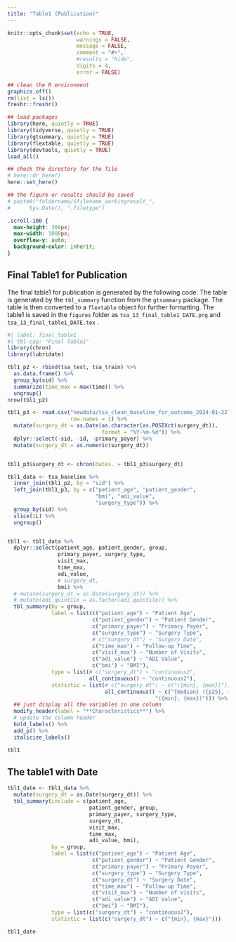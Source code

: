 ```yaml
---
title: "Table1 (Publication)"
---
```


```r
knitr::opts_chunk$set(echo = TRUE,
                      warnings = FALSE,
                      message = FALSE,
                      comment = "#>",
                      #results = "hide",
                      digits = 4,
                      error = FALSE)

## clean the R environment
graphics.off()
rm(list = ls())
freshr::freshr()

## load packages
library(here, quietly = TRUE)
library(tidyverse, quietly = TRUE)
library(gtsummary, quietly = TRUE)
library(flextable, quietly = TRUE)
library(devtools, quietly = TRUE)
load_all()

## check the directory for the file
# here::dr_here()
here::set_here()

## the figure or results should be saved 
# paste0("foldername/Sfilename_workingresult_", 
#      Sys.Date(), ".filetype")
```

```css
.scroll-100 {
  max-height: 300px;
  max-width: 1000px;
  overflow-y: auto;
  background-color: inherit;
}
```

## Final Table1 for Publication

The final table1 for publication is generated by the following code. The table is generated by the `tbl_summary` function from the `gtsummary` package. The table is then converted to a `flextable` object for further formatting. The table1 is saved in the `figures` folder as `tsa_13_final_table1_DATE.png` and `tsa_13_final_table1_DATE.tex` .

```r
#| label: final_table1
#| tbl-cap: "Final Table1"
library(chron)
library(lubridate)

tbl1_p2 <- rbind(tsa_test, tsa_train) %>%
  as.data.frame() %>%
  group_by(sid) %>%
  summarize(time_max = max(time)) %>%
  ungroup()
nrow(tbl1_p2)

tbl1_p3 <- read.csv("newdata/tsa_clean_baseline_for_outcome_2024-01-22.csv",
                    row.names = 1) %>% 
  mutate(surgery_dt = as.Date(as.character(as.POSIXct(surgery_dt)), 
                              format = "%Y-%m-%d")) %>%
  dplyr::select(-sid, -id, -primary_payer) %>% 
  mutate(surgery_dt = as.numeric(surgery_dt))


tbl1_p3$surgery_dt <- chron(dates. = tbl1_p3$surgery_dt)

tbl1_data <- tsa_baseline %>% 
  inner_join(tbl1_p2, by = "sid") %>%
  left_join(tbl1_p3, by = c("patient_age", "patient_gender", 
                            "bmi", "adi_value", 
                            "surgery_type")) %>%
  group_by(sid) %>%
  slice(1L) %>%
  ungroup() 


tbl1 <- tbl1_data %>%
  dplyr::select(patient_age, patient_gender, group, 
                primary_payer, surgery_type, 
                visit_max,
                time_max,
                adi_value,
                # surgery_dt,
                bmi) %>%
  # mutate(surgery_dt = as.Date(surgery_dt)) %>%
  # mutate(adi_quintile = as.factor(adi_quintile)) %>% 
  tbl_summary(by = group,
              label = list(c("patient_age") ~ "Patient Age",
                           c("patient_gender") ~ "Patient Gender",
                           c("primary_payer") ~ "Primary Payer",
                           c("surgery_type") ~ "Surgery Type",
                           # c("surgery_dt") ~ "Surgery Date",
                           c("time_max") ~ "Follow-up Time",
                           c("visit_max") ~ "Number of Visits",
                           c("adi_value") ~ "ADI Value",
                           c("bmi") ~ "BMI"),
              type = list(# c("surgery_dt") ~ "continuous2",
                          all_continuous() ~ "continuous2"),
              statistic = list(# c("surgery_dt") ~ c("({min}, {max})"),
                               all_continuous() ~ c("{median} ({p25}, {p75})",
                                               "({min}, {max})"))) %>%
  ## just display all the variables in one column
  modify_header(label = "**Characteristics**") %>%
  # update the column header
  bold_labels() %>%
  add_p() %>%
  italicize_labels()

tbl1
```

\newpage

## The table1 with Date

```r
tbl1_date <- tbl1_data %>%
  mutate(surgery_dt = as.Date(surgery_dt)) %>%
  tbl_summary(include = c(patient_age,
                          patient_gender, group, 
                          primary_payer, surgery_type, 
                          surgery_dt, 
                          visit_max,
                          time_max,
                          adi_value, bmi),
              by = group,
              label = list(c("patient_age") ~ "Patient Age",
                           c("patient_gender") ~ "Patient Gender",
                           c("primary_payer") ~ "Primary Payer",
                           c("surgery_type") ~ "Surgery Type",
                           c("surgery_dt") ~ "Surgery Date",
                           c("time_max") ~ "Follow-up Time",
                           c("visit_max") ~ "Number of Visits",
                           c("adi_value") ~ "ADI Value",
                           c("bmi") ~ "BMI"),
              type = list(c("surgery_dt") ~ "continuous2"),
              statistic = list(c("surgery_dt") ~ c("{min}, {max}"))) 

tbl1_date

```

<!-- Here is the final table1 for publication in HTML. -->

<!-- ```{r "table1_html"} -->

<!-- #| tbl-cap: "Final Table1" -->

<!-- tbl1  %>% as_flex_table() -->

<!-- library(webshot) -->

<!-- # webshot::install_phantomjs() -->

<!-- flextable::save_as_image(as_flex_table(tbl1),  -->

<!--               path = paste0("figure/tsa_13_final_table1_", Sys.Date(), ".png"), -->

<!--               # zoom = 3,  -->

<!--               # expand = 10,  -->

<!--               webshot = "webshot") -->

<!-- ``` -->

<!-- Here is the final table1 for publication in LaTeX. -->

<!-- ```{r "table_latex"} -->

<!-- library(xtable) -->

<!-- xtable(as.data.frame(tbl1), type = "latex", -->

<!--       file = paste0("figure/tsa_13_final_table1_", Sys.Date(), ".tex")) -->

<!-- library(xtable) -->

<!-- xtable(as.data.frame(tbl1_date), type = "latex", -->

<!--       file = paste0("figure/tsa_13_final_table1_with_date_", Sys.Date(), ".tex")) -->

<!-- ``` -->

<!-- Here are the final Table1 with all the font and format changes. -->

<!-- ```{tex} -->

<!-- % Mon Jan 22 15:49:24 2024 -->

<!-- \begin{table}[ht] -->

<!-- \centering -->

<!-- \begin{tabular}{rllll} -->

<!--   \hline -->

<!--  & **Characteristics** & **1Training**, N = 1,145 & **2Testing**, N = 574 & **p-value** \\  -->

<!--   \hline -->

<!-- 1 & \_\_\_patient\_age\_\_\_ &  &  & 0.6 \\  -->

<!--   2 & Median (IQR) & 69 (63, 74) & 69 (63, 75) &  \\  -->

<!--   3 & (Range) & (35, 89) & (26, 89) &  \\  -->

<!--   4 & \_\_\_patient\_gender\_\_\_ &  &  & 0.8 \\  -->

<!--   5 & Female & 603 (53\%) & 299 (52\%) &  \\  -->

<!--   6 & Male & 542 (47\%) & 275 (48\%) &  \\  -->

<!--   7 & \_\_\_primary\_payer\_\_\_ &  &  & $>$0.9 \\  -->

<!--   8 & Commercial & 379 (33\%) & 190 (33\%) &  \\  -->

<!--   9 & Medicaid & 19 (1.7\%) & 10 (1.7\%) &  \\  -->

<!--   10 & Medicare & 723 (63\%) & 362 (63\%) &  \\  -->

<!--   11 & Workers comp / liability & 23 (2.0\%) & 12 (2.1\%) &  \\  -->

<!--   12 & Unknown & 1 & 0 &  \\  -->

<!--   13 & \_\_\_surgery\_type\_\_\_ &  &  & 0.4 \\  -->

<!--   14 & Reverse TSA & 447 (39\%) & 237 (41\%) &  \\  -->

<!--   15 & TSA & 698 (61\%) & 337 (59\%) &  \\  -->

<!--   16 & \_\_\_visit\_max\_\_\_ &  &  & 0.8 \\  -->

<!--   17 & Median (IQR) & 9 (6, 14) & 10 (7, 13) &  \\  -->

<!--   18 & (Range) & (4, 75) & (4, 53) &  \\  -->

<!--   19 & \_\_\_adi\_value\_\_\_ &  &  & 0.3 \\  -->

<!--   20 & Median (IQR) & 97 (86, 107) & 98 (89, 108) &  \\  -->

<!--   21 & (Range) & (-20, 136) & (-8, 135) &  \\  -->

<!--   22 & \_\_\_bmi\_\_\_ &  &  & 0.6 \\  -->

<!--   23 & Median (IQR) & 30 (26, 35) & 30 (26, 35) &  \\  -->

<!--   24 & (Range) & (18, 288) & (3, 65) &  \\  -->

<!--    \hline -->

<!-- \end{tabular} -->

<!-- \end{table} -->

<!-- ``` -->

<!-- ```{r} -->

<!-- #| label: sessionInfo -->

<!-- sessionInfo() -->

<!-- ``` -->
